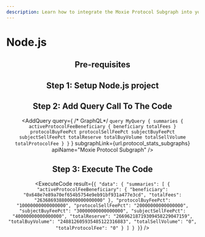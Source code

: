 ```yaml
---
description: Learn how to integrate the Moxie Protocol Subgraph into your Node.js project in less than 5 minutes.
---
```



# Node.js

<Header
  apiName="Moxie Protocol Subgraph"
  dataSource="the Moxie protocol"
  dataFetch="Moxie protocol summary"
  subgraphStudioLink={url.protocol_stats_subgraphs}
/>

## Pre-requisites

<Prerequisites />

## Step 1: Setup Node.js project

<SetupProject />

## Step 2: Add Query Call To The Code

<AddQuery
  query={
    /* GraphQL*/ `query MyQuery {
  summaries {
    activeProtocolFeeBeneficiary {
      beneficiary
      totalFees
    }
    protocolBuyFeePct
    protocolSellFeePct
    subjectBuyFeePct
    subjectSellFeePct
    totalReserve
    totalBuyVolume
    totalSellVolume
    totalProtocolFee
  }
}`
  }
  subgraphLink={url.protocol_stats_subgraphs}
  apiName="Moxie Protocol Subgraph"
/>

## Step 3: Execute The Code

<ExecuteCode
  result={`{
  "data": {
    "summaries": [
      {
        "activeProtocolFeeBeneficiary": {
          "beneficiary": "0x648e7e89a70ef654b5754e9eb91bf931a477e3cd",
          "totalFees": "263686938800000000000000"
        },
        "protocolBuyFeePct": "10000000000000000",
        "protocolSellFeePct": "20000000000000000",
        "subjectBuyFeePct": "30000000000000000",
        "subjectSellFeePct": "40000000000000000",
        "totalReserve": "26696218719309458229047159",
        "totalBuyVolume": "248812605935485122316883",
        "totalSellVolume": "0",
        "totalProtocolFee": "0"
      }
    ]
  }
}`}
/>

<DeveloperSupport />
